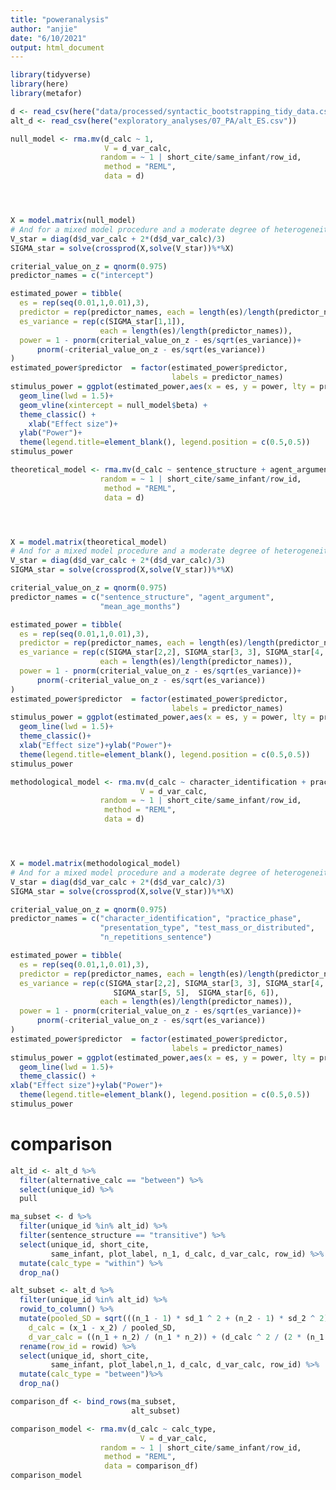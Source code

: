```yaml
---
title: "poweranalysis"
author: "anjie"
date: "6/10/2021"
output: html_document
---
```


```r
library(tidyverse)
library(here)
library(metafor)

d <- read_csv(here("data/processed/syntactic_bootstrapping_tidy_data.csv"))
alt_d <- read_csv(here("exploratory_analyses/07_PA/alt_ES.csv"))

```

```r
null_model <- rma.mv(d_calc ~ 1, 
                     V = d_var_calc,
                    random = ~ 1 | short_cite/same_infant/row_id,
                     method = "REML",
                     data = d) 




X = model.matrix(null_model)
# And for a mixed model procedure and a moderate degree of heterogeneity
V_star = diag(d$d_var_calc + 2*(d$d_var_calc)/3) 
SIGMA_star = solve(crossprod(X,solve(V_star))%*%X)

criterial_value_on_z = qnorm(0.975)
predictor_names = c("intercept")

estimated_power = tibble(
  es = rep(seq(0.01,1,0.01),3),
  predictor = rep(predictor_names, each = length(es)/length(predictor_names)),
  es_variance = rep(c(SIGMA_star[1,1]), 
                    each = length(es)/length(predictor_names)),
  power = 1 - pnorm(criterial_value_on_z - es/sqrt(es_variance))+
      pnorm(-criterial_value_on_z - es/sqrt(es_variance))
)
estimated_power$predictor  = factor(estimated_power$predictor, 
                                    labels = predictor_names)
stimulus_power = ggplot(estimated_power,aes(x = es, y = power, lty = predictor, color = predictor))+
  geom_line(lwd = 1.5)+
  geom_vline(xintercept = null_model$beta) + 
  theme_classic() + 
    xlab("Effect size")+
  ylab("Power")+
  theme(legend.title=element_blank(), legend.position = c(0.5,0.5))
stimulus_power
```


```r
theoretical_model <- rma.mv(d_calc ~ sentence_structure + agent_argument_type + mean_age_months, V = d_var_calc,
                    random = ~ 1 | short_cite/same_infant/row_id,
                     method = "REML",
                     data = d) 




X = model.matrix(theoretical_model)
# And for a mixed model procedure and a moderate degree of heterogeneity
V_star = diag(d$d_var_calc + 2*(d$d_var_calc)/3) 
SIGMA_star = solve(crossprod(X,solve(V_star))%*%X)

criterial_value_on_z = qnorm(0.975)
predictor_names = c("sentence_structure", "agent_argument", 
                    "mean_age_months")

estimated_power = tibble(
  es = rep(seq(0.01,1,0.01),3),
  predictor = rep(predictor_names, each = length(es)/length(predictor_names)),
  es_variance = rep(c(SIGMA_star[2,2], SIGMA_star[3, 3], SIGMA_star[4, 4]), 
                    each = length(es)/length(predictor_names)),
  power = 1 - pnorm(criterial_value_on_z - es/sqrt(es_variance))+
      pnorm(-criterial_value_on_z - es/sqrt(es_variance))
)
estimated_power$predictor  = factor(estimated_power$predictor, 
                                    labels = predictor_names)
stimulus_power = ggplot(estimated_power,aes(x = es, y = power, lty = predictor, color = predictor))+
  geom_line(lwd = 1.5)+
  theme_classic()+
  xlab("Effect size")+ylab("Power")+
  theme(legend.title=element_blank(), legend.position = c(0.5,0.5))
stimulus_power
```

```r
methodological_model <- rma.mv(d_calc ~ character_identification + practice_phase + presentation_type + test_mass_or_distributed + n_repetitions_sentence,
                             V = d_var_calc,
                    random = ~ 1 | short_cite/same_infant/row_id,
                     method = "REML",
                     data = d)




X = model.matrix(methodological_model)
# And for a mixed model procedure and a moderate degree of heterogeneity
V_star = diag(d$d_var_calc + 2*(d$d_var_calc)/3) 
SIGMA_star = solve(crossprod(X,solve(V_star))%*%X)

criterial_value_on_z = qnorm(0.975)
predictor_names = c("character_identification", "practice_phase",
                    "presentation_type", "test_mass_or_distributed", 
                    "n_repetitions_sentence")

estimated_power = tibble(
  es = rep(seq(0.01,1,0.01),3),
  predictor = rep(predictor_names, each = length(es)/length(predictor_names)),
  es_variance = rep(c(SIGMA_star[2,2], SIGMA_star[3, 3], SIGMA_star[4, 4], 
                       SIGMA_star[5, 5],  SIGMA_star[6, 6]), 
                    each = length(es)/length(predictor_names)),
  power = 1 - pnorm(criterial_value_on_z - es/sqrt(es_variance))+
      pnorm(-criterial_value_on_z - es/sqrt(es_variance))
)
estimated_power$predictor  = factor(estimated_power$predictor, 
                                    labels = predictor_names)
stimulus_power = ggplot(estimated_power,aes(x = es, y = power, lty = predictor, color = predictor))+
  geom_line(lwd = 1.5)+  
  theme_classic() + 
xlab("Effect size")+ylab("Power")+
  theme(legend.title=element_blank(), legend.position = c(0.5,0.5))
stimulus_power
```

# comparison 
```r

alt_id <- alt_d %>% 
  filter(alternative_calc == "between") %>% 
  select(unique_id) %>% 
  pull

ma_subset <- d %>% 
  filter(unique_id %in% alt_id) %>% 
  filter(sentence_structure == "transitive") %>% 
  select(unique_id, short_cite, 
         same_infant, plot_label, n_1, d_calc, d_var_calc, row_id) %>% 
  mutate(calc_type = "within") %>% 
  drop_na()

alt_subset <- alt_d %>% 
  filter(unique_id %in% alt_id) %>% 
  rowid_to_column() %>% 
  mutate(pooled_SD = sqrt(((n_1 - 1) * sd_1 ^ 2 + (n_2 - 1) * sd_2 ^ 2) / (n_1 + n_2 - 2)), 
    d_calc = (x_1 - x_2) / pooled_SD, 
    d_var_calc = ((n_1 + n_2) / (n_1 * n_2)) + (d_calc ^ 2 / (2 * (n_1 + n_2)))) %>% 
  rename(row_id = rowid) %>% 
  select(unique_id, short_cite, 
         same_infant, plot_label,n_1, d_calc, d_var_calc, row_id) %>% 
  mutate(calc_type = "between")%>% 
  drop_na()

comparison_df <- bind_rows(ma_subset, 
                           alt_subset)

comparison_model <- rma.mv(d_calc ~ calc_type,
                             V = d_var_calc,
                    random = ~ 1 | short_cite/same_infant/row_id,
                     method = "REML",
                     data = comparison_df)
comparison_model
```













